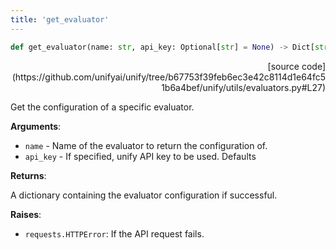```yaml
---
title: 'get_evaluator'
---
```


```python
def get_evaluator(name: str, api_key: Optional[str] = None) -> Dict[str, Any]:
```

<p align="right">[source code](https://github.com/unifyai/unify/tree/b67753f39feb6ec3e42c8114d1e64fc51b6a4bef/unify/utils/evaluators.py#L27)</p>

Get the configuration of a specific evaluator.

**Arguments**:

- `name` - Name of the evaluator to return the configuration of.
- `api_key` - If specified, unify API key to be used. Defaults



**Returns**:

A dictionary containing the evaluator configuration if successful.



**Raises**:

- `requests.HTTPError`: If the API request fails.